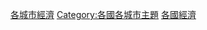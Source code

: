 {{Categories by country|nocat}}

[[Category:各城市經濟|]]
[[Category:各國各城市主題|Category:各國各城市主題]]
[[Category:各國經濟|]]